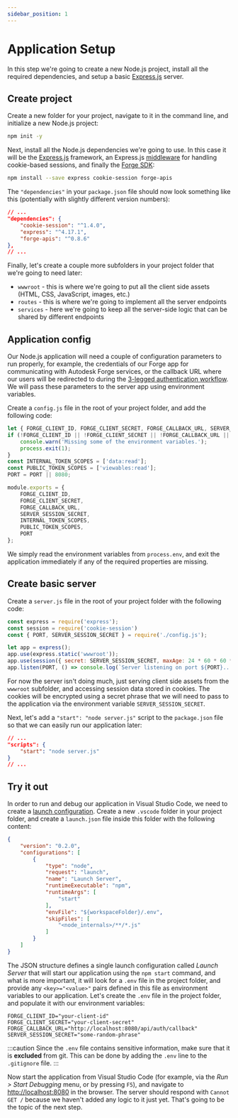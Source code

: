 ```yaml
---
sidebar_position: 1
---
```


# Application Setup

In this step we're going to create a new Node.js project, install all the required dependencies,
and setup a basic [Express.js](https://expressjs.com) server.

## Create project

Create a new folder for your project, navigate to it in the command line,
and initialize a new Node.js project:

```bash
npm init -y
```

Next, install all the Node.js dependencies we're going to use. In this case it will be
the [Express.js](https://expressjs.com) framework, an Express.js [middleware](https://expressjs.com/en/guide/using-middleware.html)
for handling cookie-based sessions, and finally the [Forge SDK](https://www.npmjs.com/package/forge-apis):

```bash
npm install --save express cookie-session forge-apis
```

The `"dependencies"` in your `package.json` file should now look something like this
(potentially with slightly different version numbers):

```json
// ...
"dependencies": {
    "cookie-session": "^1.4.0",
    "express": "^4.17.1",
    "forge-apis": "^0.8.6"
},
// ...
```

Finally, let's create a couple more subfolders in your project folder that we're going to need later:

- `wwwroot` - this is where we're going to put all the client side assets (HTML, CSS, JavaScript, images, etc.)
- `routes` - this is where we're going to implement all the server endpoints
- `services` - here we're going to keep all the server-side logic that can be shared by different endpoints

## Application config

Our Node.js application will need a couple of configuration parameters to run properly, for example,
the credentials of our Forge app for communicating with Autodesk Forge services, or the callback URL
where our users will be redirected to during the [3-legged authentication workflow](https://forge.autodesk.com/en/docs/oauth/v2/tutorials/get-3-legged-token/).
We will pass these parameters to the server app using environment variables.

Create a `config.js` file in the root of your project folder, and add the following code:

```js title="config.js"
let { FORGE_CLIENT_ID, FORGE_CLIENT_SECRET, FORGE_CALLBACK_URL, SERVER_SESSION_SECRET, PORT } = process.env;
if (!FORGE_CLIENT_ID || !FORGE_CLIENT_SECRET || !FORGE_CALLBACK_URL || !SERVER_SESSION_SECRET) {
    console.warn('Missing some of the environment variables.');
    process.exit(1);
}
const INTERNAL_TOKEN_SCOPES = ['data:read'];
const PUBLIC_TOKEN_SCOPES = ['viewables:read'];
PORT = PORT || 8080;

module.exports = {
    FORGE_CLIENT_ID,
    FORGE_CLIENT_SECRET,
    FORGE_CALLBACK_URL,
    SERVER_SESSION_SECRET,
    INTERNAL_TOKEN_SCOPES,
    PUBLIC_TOKEN_SCOPES,
    PORT
};
```

We simply read the environment variables from `process.env`, and exit the application
immediately if any of the required properties are missing.

## Create basic server

Create a `server.js` file in the root of your project folder with the following code:

```js title="server.js"
const express = require('express');
const session = require('cookie-session')
const { PORT, SERVER_SESSION_SECRET } = require('./config.js');

let app = express();
app.use(express.static('wwwroot'));
app.use(session({ secret: SERVER_SESSION_SECRET, maxAge: 24 * 60 * 60 * 1000 }));
app.listen(PORT, () => console.log(`Server listening on port ${PORT}...`));
```

For now the server isn't doing much, just serving client side assets from the `wwwroot` subfolder,
and accessing session data stored in cookies. The cookies will be encrypted using a secret phrase
that we will need to pass to the application via the environment variable `SERVER_SESSION_SECRET`.

Next, let's add a `"start": "node server.js"` script to the `package.json` file so that we can
easily run our application later:

```json
// ...
"scripts": {
    "start": "node server.js"
}
// ...
```

## Try it out

In order to run and debug our application in Visual Studio Code, we need to create
a [launch configuration](https://code.visualstudio.com/docs/editor/debugging#_launch-configurations).
Create a new `.vscode` folder in your project folder, and create a `launch.json` file inside this
folder with the following content:

```json title=".vscode/launch.json"
{
    "version": "0.2.0",
    "configurations": [
        {
            "type": "node",
            "request": "launch",
            "name": "Launch Server",
            "runtimeExecutable": "npm",
            "runtimeArgs": [
                "start"
            ],
            "envFile": "${workspaceFolder}/.env",
            "skipFiles": [
                "<node_internals>/**/*.js"
            ]
        }
    ]
}
```

The JSON structure defines a single launch configuration called _Launch Server_
that will start our application using the `npm start` command, and what is more
important, it will look for a `.env` file in the project folder, and provide
any `<key>="<value>"` pairs defined in this file as environment variables to our application.
Let's create the `.env` file in the project folder, and populate it with our environment
variables:

``` title=".env"
FORGE_CLIENT_ID="your-client-id"
FORGE_CLIENT_SECRET="your-client-secret"
FORGE_CALLBACK_URL="http://localhost:8080/api/auth/callback"
SERVER_SESSION_SECRET="some-random-phrase"
```

:::caution
Since the `.env` file contains sensitive information, make sure that it is **excluded** from git.
This can be done by adding the `.env` line to the `.gitignore` file.
:::

Now start the application from Visual Studio Code (for example, via the _Run > Start Debugging_
menu, or by pressing `F5`), and navigate to [http://localhost:8080](http://localhost:8080)
in the browser. The server should respond with `Cannot GET /` because we haven't added any
logic to it just yet. That's going to be the topic of the next step.
